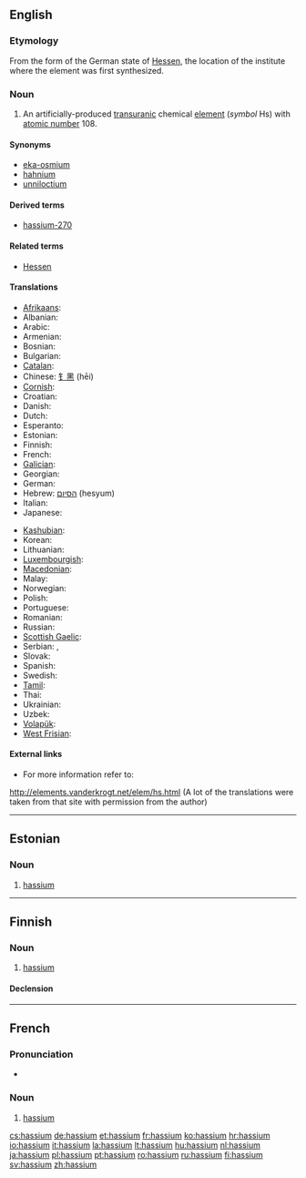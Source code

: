 {{also|Hassium}}
==English==

{{elements|Hs|bohrium|Bh|meitnerium|Mt}}

===Etymology===
From the {{etyl|la}} form of the German state of [[w:Hessen|Hessen]], the location of the institute where the element was first synthesized.

===Noun===
{{en-noun|-}}
{{wikipedia}}

# {{chemical element}} An artificially-produced [[transuranic]] chemical [[element]] (''symbol'' Hs) with [[atomic number]] 108.

====Synonyms====
* [[eka-osmium]] {{i|used before the element was discovered}}
* [[hahnium]] {{i|a name proposed by the [[w:IUPAC|IUPAC]], but rejected; see also '''[[dubnium]]'''}}
* [[unniloctium]] {{i|used before the element was officially named}}

====Derived terms====
* [[hassium-270]]

====Related terms====
* [[w:Hessen|Hessen]]

====Translations====
{{trans-top|chemical element with atomic number 108}}
* [[Afrikaans]]: {{t-|af|hassium|xs=Afrikaans}}
* Albanian: {{t|sq|hasium|xs=Albanian}}
* Arabic: {{t|ar|هسيوم|m|tr=hásyum}}
* Armenian: {{t-|hy|հասիում|tr=hasium}}
* Bosnian: {{t-|bs|hassij}}
* Bulgarian: {{t|bg|хасий|m|tr=khásij}}
* [[Catalan]]: {{t-|ca|hassi}}
* Chinese: [[钅黑]] (hēi)
* [[Cornish]]: {{t|kw|hassyum|xs=Cornish}}
* Croatian: {{t+|hr|hassij}}
* Danish: {{t-|da|hassium}}
* Dutch: {{t+|nl|hassium|n}}
* Esperanto: {{t-|eo|hasio|xs=Esperanto}}
* Estonian: {{t+|et|hassium}}
* Finnish: {{t+|fi|hassium}}
* French: {{t+|fr|hassium|m}}
* [[Galician]]: {{t+|gl|hassio|xs=Galician}}
* Georgian: {{t|ka|ჰასიუმი|tr=hasiumi|sc=Geor|xs=Georgian}}
* German: {{t+|de|Hassium|n}}
* Hebrew: [[הסיום]] (hesyum)
* Italian: {{t+|it|hassio|m}}
* Japanese: {{t+|ja|ハッシウム|tr=hasshiumu}}
{{trans-mid}}
* [[Kashubian]]: {{t-|csb|has|xs=Kashubian}}
* Korean: {{t|ko|하슘|tr=hasyum|sc=Hang}}
* Lithuanian: {{t+|lt|hasis|xs=Lithuanian}}
* [[Luxembourgish]]: {{t-|lb|Hassium|xs=Luxembourgish}}
* [[Macedonian]]: {{t|mk|хасиум|m|tr=hásium}}
* Malay: {{t-|ms|hassium|xs=Malay}}
* Norwegian: {{t-|no|hassium}}
* Polish: {{t+|pl|has|m}}
* Portuguese: {{t|pt|hássio|m}}
* Romanian: {{t+|ro|hassiu|n}}
* Russian: {{t+|ru|хассий|m|tr=khássij}}
* [[Scottish Gaelic]]: {{t|gd|haisiam|xs=Scottish Gaelic}}
* Serbian: {{t|sr|хасиjум|m|sc=Cyrl}}, {{t|sr|hasijum|m}}
* Slovak: {{t-|sk|hassium}}
* Spanish: {{t+|es|hassio|m}}
* Swedish: {{t+|sv|hassium}}
* [[Tamil]]: {{t|ta|ஹஸ்ஸியம்|tr=hassiyam|xs=Tamil}}
* Thai: {{t|th|แฮลเชียม|tr=haessiam}}
* Ukrainian: {{t|uk|хасiй|m|tr=khásij|xs=Ukrainian}}
* Uzbek: {{t|uz|ганий|tr=ganii|sc=Cyrl|xs=Uzbek}}
* [[Volapük]]: {{t|vo|hasin|xs=Volapük}}
* [[West Frisian]]: {{t-|fy|hassium|xs=West Frisian}}
{{trans-bottom}}

====External links====
* For more information refer to:
http://elements.vanderkrogt.net/elem/hs.html
(A lot of the translations were taken from that site with permission from the author)

----

==Estonian==

===Noun===
{{infl|et|noun}}

# {{chemical element|lang=et}} [[#English|hassium]]

----

==Finnish==
{{wikipedia|lang=fi}}

===Noun===
{{infl|fi|noun}}

# {{chemical element|lang=fi}} [[#English|hassium]]

====Declension====
{{fi-decl-risti|hassium}}

----

==French==

===Pronunciation===
* {{IPA|lang=fr|/ʔa.sjɔm/}}

===Noun===
{{fr-noun|m}}

# {{element|lang=fr}} [[hassium#English|hassium]]

[[cs:hassium]]
[[de:hassium]]
[[et:hassium]]
[[fr:hassium]]
[[ko:hassium]]
[[hr:hassium]]
[[io:hassium]]
[[it:hassium]]
[[la:hassium]]
[[lt:hassium]]
[[hu:hassium]]
[[nl:hassium]]
[[ja:hassium]]
[[pl:hassium]]
[[pt:hassium]]
[[ro:hassium]]
[[ru:hassium]]
[[fi:hassium]]
[[sv:hassium]]
[[zh:hassium]]
